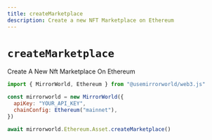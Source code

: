 ```yaml
---
title: createMarketplace
description: Create a new NFT Marketplace on Ethereum
---
```


# `createMarketplace`

Create A New Nft Marketplace On Ethereum

```js
import { MirrorWorld, Ethereum } from "@usemirrorworld/web3.js"

const mirrorworld = new MirrorWorld({
  apiKey: "YOUR_API_KEY",
  chainConfig: Ethereum("mainnet"),
})

await mirrorworld.Ethereum.Asset.createMarketplace()
```